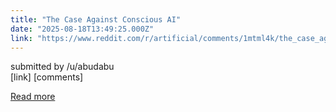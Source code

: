 ```yaml
---
title: "The Case Against Conscious AI"
date: "2025-08-18T13:49:25.000Z"
link: "https://www.reddit.com/r/artificial/comments/1mtml4k/the_case_against_conscious_ai/"
---
```


submitted by    /u/abudabu  
 [link]   [comments]

[Read more](https://www.reddit.com/r/artificial/comments/1mtml4k/the_case_against_conscious_ai/)
